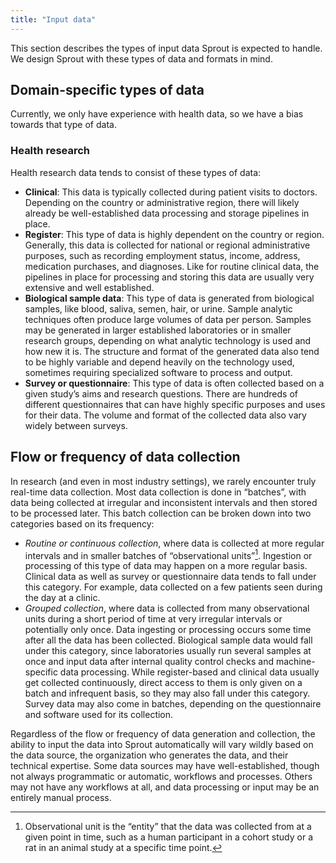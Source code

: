 ```yaml
---
title: "Input data"
---
```


This section describes the types of input data Sprout is expected to
handle. We design Sprout with these types of data and formats in mind.

## Domain-specific types of data

Currently, we only have experience with health data, so we have a bias
towards that type of data.

### Health research

Health research data tends to consist of these types of data:

-   **Clinical**: This data is typically collected during patient visits
    to doctors. Depending on the country or administrative region, there
    will likely already be well-established data processing and storage
    pipelines in place.
-   **Register**: This type of data is highly dependent on the country
    or region. Generally, this data is collected for national or
    regional administrative purposes, such as recording employment
    status, income, address, medication purchases, and diagnoses. Like
    for routine clinical data, the pipelines in place for processing and
    storing this data are usually very extensive and well established.
-   **Biological sample data**: This type of data is generated from
    biological samples, like blood, saliva, semen, hair, or urine.
    Sample analytic techniques often produce large volumes of data per
    person. Samples may be generated in larger established laboratories
    or in smaller research groups, depending on what analytic technology
    is used and how new it is. The structure and format of the generated
    data also tend to be highly variable and depend heavily on the
    technology used, sometimes requiring specialized software to process
    and output.
-   **Survey or questionnaire**: This type of data is often collected
    based on a given study's aims and research questions. There are
    hundreds of different questionnaires that can have highly specific
    purposes and uses for their data. The volume and format of the
    collected data also vary widely between surveys.

## Flow or frequency of data collection

In research (and even in most industry settings), we rarely encounter
truly real-time data collection. Most data collection is done in
"batches", with data being collected at irregular and inconsistent
intervals and then stored to be processed later. This batch collection
can be broken down into two categories based on its frequency:

-   *Routine or continuous collection*, where data is collected at more
    regular intervals and in smaller batches of "observational
    units"[^1]. Ingestion or processing of this type of data may happen
    on a more regular basis. Clinical data as well as survey or
    questionnaire data tends to fall under this category. For example,
    data collected on a few patients seen during the day at a clinic.
-   *Grouped collection*, where data is collected from many
    observational units during a short period of time at very irregular
    intervals or potentially only once. Data ingesting or processing
    occurs some time after all the data has been collected. Biological
    sample data would fall under this category, since laboratories
    usually run several samples at once and input data after internal
    quality control checks and machine-specific data processing. While
    register-based and clinical data usually get collected continuously,
    direct access to them is only given on a batch and infrequent basis,
    so they may also fall under this category. Survey data may also come
    in batches, depending on the questionnaire and software used for its
    collection.

[^1]: Observational unit is the "entity" that the data was collected
    from at a given point in time, such as a human participant in a
    cohort study or a rat in an animal study at a specific time point.

Regardless of the flow or frequency of data generation and collection,
the ability to input the data into Sprout automatically will vary wildly
based on the data source, the organization who generates the data, and
their technical expertise. Some data sources may have well-established,
though not always programmatic or automatic, workflows and processes.
Others may not have any workflows at all, and data processing or input
may be an entirely manual process.
